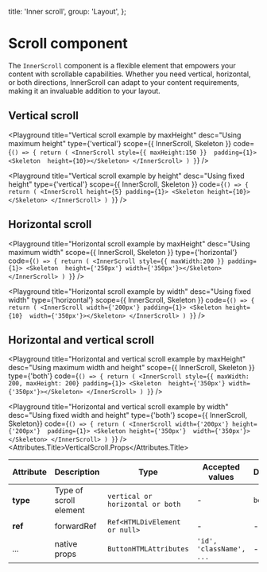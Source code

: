 
  title: 'Inner scroll',
  group: 'Layout',
};

# Scroll component

The `InnerScroll` component is a flexible element that empowers your content with scrollable capabilities.
Whether you need vertical, horizontal, or both directions, InnerScroll can adapt to your content requirements, making it an invaluable addition to your layout.

## Vertical scroll

<Playground
  title="Vertical scroll example by maxHeight"
  desc="Using maximum height"
  type={'vertical'}
  scope={{ InnerScroll, Skeleton }}
  code={`
() => {
  return (
    <InnerScroll style={{ maxHeight:150 }}  padding={1}>
     <Skeleton  height={10}></Skeleton>
    </InnerScroll>
  )
}
`}
/>

<Playground
  title="Vertical scroll example by height"
  desc="Using fixed height"
  type={'vertical'}
  scope={{ InnerScroll, Skeleton }}
  code={`
() => {
  return (
    <InnerScroll height={5} padding={1}>
      <Skeleton height={10}></Skeleton>
    </InnerScroll>
  )
}
`}
/>

## Horizontal scroll

<Playground
  title="Horizontal scroll example by maxHeight"
  desc="Using maximum width"
  scope={{ InnerScroll, Skeleton }}
  type={'horizontal'}
  code={`
() => {
  return (
    <InnerScroll style={{ maxWidth:200 }} padding={1}>
     <Skeleton  height={'250px'} width={'350px'}></Skeleton>
    </InnerScroll>
  )
}
`}
/>

<Playground
  title="Horizontal scroll example by width"
  desc="Using fixed width"
  type={'horizontal'}
  scope={{ InnerScroll, Skeleton }}
  code={`
() => {
  return (
    <InnerScroll width={'200px'} padding={1}>
      <Skeleton height={10}  width={'350px'}></Skeleton>
    </InnerScroll>
  )
}
`}
/>

## Horizontal and vertical scroll

<Playground
  title="Horizontal and vertical scroll example by maxHeight"
  desc="Using maximum width and height"
  scope={{ InnerScroll, Skeleton }}
  type={'both'}
  code={`
() => {
  return (
    <InnerScroll style={{ maxWidth: 200, maxHeight: 200} padding={1}>
     <Skeleton  height={'350px'} width={'350px'}></Skeleton>
    </InnerScroll>
  )
}
`}
/>

<Playground
  title="Horizontal and vertical scroll example by width"
  desc="Using fixed width and height"
  type={'both'}
  scope={{ InnerScroll, Skeleton}}
  code={`
() => {
  return (
    <InnerScroll width={'200px'} height={'200px'}  padding={1}>
      <Skeleton height={'350px'}  width={'350px'}></Skeleton>
    </InnerScroll>
  )
}
`}
/>
<Attributes edit="/app/components/scroll.mdx">
<Attributes.Title>VerticalScroll.Props</Attributes.Title>

| Attribute | Description            | Type                             | Accepted values          | Default |
| --------- | ---------------------- | -------------------------------- | ------------------------ | ------- |
| **type**  | Type of scroll element | `vertical or horizontal or both` | -                        | `both`  |
| **ref**   | forwardRef             | `Ref<HTMLDivElement or null>`    | -                        | -       |
| ...       | native props           | `ButtonHTMLAttributes`           | `'id', 'className', ...` | -       |

</Attributes>
